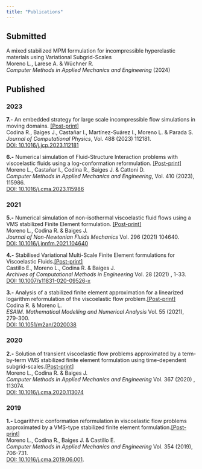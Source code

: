 ```yaml
---
title: "Publications"
---
```


<!-- **Accepted** -->

## Submitted

A mixed stabilized MPM formulation for incompressible hyperelastic materials using Variational Subgrid-Scales \
Moreno L., Larese A. & Wüchner R.\
*Computer Methods in Applied Mechanics and Engineering* (2024)

## Published

### 2023

**7.-** An embedded strategy for large scale incompressible flow simulations in moving domains. [[Post-print]](/assets/docs/artweb007-lm.pdf)\
Codina R., Baiges J., Castañar I., Martínez-Suárez I., Moreno L. & Parada S.\
*Journal of Computational Physics*, Vol. 488 (2023) 112181. \
[DOI: 10.1016/j.jcp.2023.112181](https://doi.org/10.1016/j.jcp.2023.112181)

**6.-** Numerical simulation of Fluid-Structure Interaction problems with viscoelastic fluids using a log-conformation reformulation. [[Post-print]](/assets/docs/artweb006-lm.pdf)\
Moreno L., Castañar I., Codina R., Baiges J. & Cattoni D.\
*Computer Methods in Applied Mechanics and Engineering*, Vol. 410 (2023), 115986.\
 [DOI: 10.1016/j.cma.2023.115986](https://doi.org/10.1016/j.cma.2023.115986)

### 2021

**5.-** Numerical simulation of non-isothermal viscoelastic fluid flows using a VMS stabilized Finite Element formulation. [[Post-print]](/assets/docs/artweb005-lm.pdf)\
Moreno L., Codina R. & Baiges J. \
*Journal of Non-Newtonian Fluids Mechanics* Vol. 296 (2021) 104640.\
[DOI: 10.1016/j.jnnfm.2021.104640](https://doi.org/10.1016/j.jnnfm.2021.104640)

**4.-** Stabilised Variational Multi-Scale Finite Element formulations for Viscoelastic Fluids.[[Post-print]](/assets/docs/artweb004-lm.pdf)\
Castillo E., Moreno L., Codina R. & Baiges J.\
*Archives of Computational Methods in Engineering* Vol. 28 (2021) , 1-33.\
[DOI: 10.1007/s11831-020-09526-x](https://doi.org/10.1007/s11831-020-09526-x)

**3.-** Analysis of a stabilized finite element approximation for a linearized logarithm reformulation of the viscoelastic flow problem.[[Post-print]](/assets/docs/artweb003-lm.pdf)\
Codina R. & Moreno L.\
*ESAIM. Mathematical Modelling and Numerical Analysis* Vol. 55 (2021), 279-300.\
[DOI: 10.1051/m2an/2020038](https://doi.org/10.1051/m2an/2020038)

### 2020

**2.-** Solution of transient viscoelastic flow problems approximated by a term-by-term VMS stabilized finite element formulation using time-dependent subgrid-scales.[[Post-print]](/assets/docs/artweb002-lm.pdf)\
Moreno L., Codina R. & Baiges J.\
*Computer Methods in Applied Mechanics and Engineering* Vol. 367 (2020) , 113074.\
[DOI: 10.1016/j.cma.2020.113074](https://doi.org/10.1016/j.cma.2020.113074)

### 2019

**1.-** Logarithmic conformation reformulation in viscoelastic flow problems approximated by a VMS-type stabilized finite element formulation.[[Post-print]](/assets/docs/artweb001-lm.pdf)\
Moreno L., Codina R., Baiges J. & Castillo E.\
*Computer Methods in Applied Mechanics and Engineering* Vol. 354 (2019), 706-731.\
[DOI: 10.1016/j.cma.2019.06.001](https://doi.org/10.1016/j.cma.2019.06.001).
